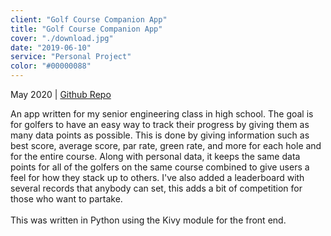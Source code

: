 ```yaml
---
client: "Golf Course Companion App"
title: "Golf Course Companion App"
cover: "./download.jpg"
date: "2019-06-10"
service: "Personal Project"
color: "#00000088"
---
```

May 2020 | [Github Repo](https://github.com/ryanrych/Golf-Score-App)

An app written for my senior engineering class in high school. The goal is for golfers to have an easy 
way to track their progress by giving them as many data points as possible. This is done by giving information 
such as best score, average score, par rate, green rate, and more for each hole and for the entire course. 
Along with personal data, it keeps the same data points for all of the golfers on the same course combined to 
give users a feel for how they stack up to others. I've also added a leaderboard 
with several records that anybody can set, this adds a bit of competition for those who want to partake.<br/><br/>
This was written in Python using the Kivy module for the front end.